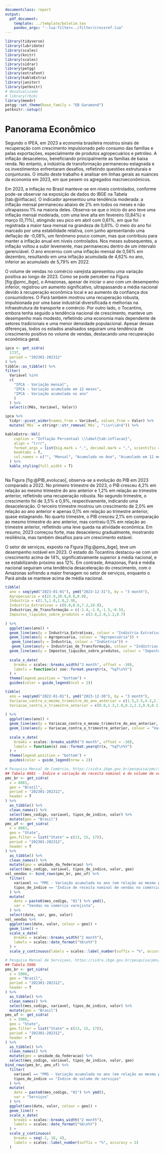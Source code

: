 ```yaml
---
documentclass: report
output:
  pdf_document:
    template: ../template/boletim.tex
    pandoc_args: "--lua-filter=../filter/crossref.lua"
---
```


```r
library(tidyverse)
library(lubridate)
library(scales)
library(knitr)
library(scales)
library(sidrar)
library(petgg)
library(extrafont)
library(kableExtra)
library(janitor)
library(petknitr)
# desatualizado
# library(rbcb)
library(meedr)
petgg::set_theme(base_family = "EB Garamond")
petknitr::setup()
```

# Panorama Econômico

Segundo o IPEA, em 2023 a economia brasileira mostrou sinais de recuperação com crescimento impulsionado pelo consumo das famílias e pelas exportações, especialmente de produtos agropecuários e petróleo. A inflação desacelerou, beneficiando principalmente as famílias de baixa renda. No entanto, a indústria de transformação permaneceu estagnada e os investimentos enfrentaram desafios, refletindo questões estruturais e conjunturais. O intuito deste trabalho é analisar em linhas gerais as nuances da economia em 2023, em que pesem os agregados macroeconômicos.

Em 2023, a inflação no Brasil manteve-se em níveis controlados, conforme pode-se observar na exposição de dados do IBGE na Tabela [tab:@inflacao]. O indicador apresentou uma tendência moderada: a inflação mensal permaneceu abaixo de 2% em todos os meses e não ultrapassou 1% na maioria deles. Observa-se que o início do ano teve uma inflação mensal moderada, com uma leve alta em fevereiro (0,84%) e março (0,71%), atingindo seu pico em abril com 0,61%, em que foi registrada a maior taxa mensal na grandeza de 0,61%. O meio do ano foi marcado por uma estabilidade relativa, com junho apresentando uma deflação de -0,08%, um fenômeno pouco comum, mas que contribuiu para manter a inflação anual em níveis controlados. Nos meses subsequentes, a inflação voltou a subir levemente, mas permaneceu dentro de um intervalo gerenciável. O ano encerrou com uma inflação mensal de 0,56% em dezembro, resultando em uma inflação acumulada de 4,62% no ano, inferior ao acumulado de 5,79% em 2022.

O volume de vendas no comércio varejista apresentou uma variação positiva ao longo de 2023. Como se pode perceber na Figura [fig:@pmc_ibge], o Amazonas, apesar de iniciar o ano com um desempenho inferior, registrou um aumento significativo, ultrapassando a média nacional devido à recuperação econômica local e ao aumento da confiança dos consumidores. O Pará também mostrou uma recuperação robusta, impulsionada por uma base industrial diversificada e melhorias na infraestrutura de transporte e comércio. Por outro lado, o Tocantins, embora tenha seguido a tendência nacional de crescimento, manteve um desempenho mais modesto, refletindo uma economia mais dependente de setores tradicionais e uma menor densidade populacional. Apesar dessas diferenças, todos os estados analisados seguiram uma tendência de crescimento positivo no volume de vendas, destacando uma recuperação econômica geral.

```r
ipca <- get_sidra(
  1737,
  period = "202301-202312"
) %>%
tibble::as_tibble() %>%
filter(
  Variável %in%
  c(
    "IPCA - Variação mensal",
    "IPCA - Variação acumulada em 12 meses",
    "IPCA - Variação acumulada no ano"
    )
  ) %>%
  select(c(Mês, Variável, Valor))

ipca %>%
  tidyr::pivot_wider(names_from = Variável, values_from = Valor) %>%
  mutate(`Mês` = stringr::str_remove(`Mês`, "\\s+\\d+$")) %>% 

kableExtra::kbl(
    caption = "Inflação Percentual \\label{tab:inflacao}",
    align = "lrrr",
    format.args = list(big.mark = ".", decimal.mark = ",", scientific = FALSE),
    booktabs = T,
    col.names = c("", "Mensal", "Acumulado no Ano", "Acumulado em 12 meses")
  ) %>%
  kable_styling(full_width = T)
  
```






Na Figura [fig:@PIB_evolucao], observa-se a evolução do PIB em 2023 comparado a 2022. No primeiro trimestre de 2023, o PIB cresceu 4,2% em relação ao mesmo trimestre do ano anterior e 1,2% em relação ao trimestre anterior, refletindo uma recuperação robusta. No segundo trimestre, o crescimento foi de 3,5% e 0,9%, respectivamente, indicando uma desaceleração. O terceiro trimestre mostrou um crescimento de 2,0% em relação ao ano anterior e apenas 0,1% em relação ao trimestre anterior, quase estagnando. No quarto trimestre, o PIB cresceu 2,1% em comparação ao mesmo trimestre do ano anterior, mas contraiu 0,1% em relação ao trimestre anterior, refletindo uma leve queda na atividade econômica. Em resumo, 2023 começou forte, mas desacelerou gradualmente, mostrando resiliência, mas também desafios para um crescimento estável.

O setor de serviços, exposto na Figura [fig:@pms_ibge], teve um desempenho notável em 2023. O estado do Tocantins destacou-se com um crescimento acima de 14%, significativamente superior à média nacional, e se estabilizando próximo aos 12%. Em contraste, Amazonas, Pará e média nacional seguiram uma tendência desaceleração do crescimento, com o Amazonas sofrendo a maior frenagem no setor de serviços, enquanto o Pará ainda se manteve acima de média nacional. 




```r
tibble(
  ano = seq(ymd("2023-01-01"), ymd("2023-12-31"), by = "3 month"),
  Agropecuaria = c(22.9,20.9,8.8,0.0),
  Industria = c(1.5,1.0,1.0,2.9),
  Industria_Extrativas = c(8.0,8.6,7.2,10.8),
  Industrias_de_Transformação = c(-1.4,-1.9,-1.5,-0.5),
  Impostos_liquidos_sobre_produtos = c(3.8,2.8,1.2,0.7)
  
) %>%
  ggplot(aes(ano)) +
  geom_line(aes(y = Industria_Extrativas, colour = "Indústria Extrativas")) +
  geom_line(aes(y = Agropecuaria, colour = "Agropecuária")) +
   geom_line(aes(y = Industria, colour = "Indústria")) +
   geom_line(aes(y = Industrias_de_Transformação, colour = "Indústrias de Transformação")) +
  geom_line(aes(y = Impostos_liquidos_sobre_produtos, colour = "Impostos liquídos sobre produtos")) +
  
  scale_x_date(
    breaks = scales::breaks_width("3 month", offset = -30),
    labels = function(x) zoo::format.yearqtr(x, "%qT\n%Y")
  ) +
  theme(legend.position = "bottom") +
  guides(color = guide_legend(ncol = 2))
```

```r
tibble(
  ano = seq(ymd("2022-01-01"), ymd("2023-12-30"), by = "3 month"),
  Variacao_contra_o_mesmo_trimestre_do_ano_anterior = c(1.5,3.5,4.3,2.7,4.2,3.5,2.0,2.1),
  Variacao_contra_o_trimestre_anterior = c(0.8,1.3,1.0,0.2,1.2,0.9,0.1,-0.1)
  
) %>%
  ggplot(aes(ano)) +
  geom_line(aes(y = Variacao_contra_o_mesmo_trimestre_do_ano_anterior, colour = "Variação em volume em relação ao mesmo trimestre do ano anterior - %")) +
  geom_line(aes(y = Variacao_contra_o_trimestre_anterior, colour = "Variação em volume em relação ao trimestre imediatamente anterior - %")) +
  
  scale_x_date(
    breaks = scales::breaks_width("3 month", offset = -30),
    labels = function(x) zoo::format.yearqtr(x, "%qT\n%Y")
  ) +
  theme(legend.position = "bottom") +
  guides(color = guide_legend(nrow = 2))
```


```r
# Pesquisa Mensal de Comércio, https://sidra.ibge.gov.br/pesquisa/pmc/tabelas
## Tabela 8881 - Índice e variação da receita nominal e do volume de vendas no comércio varejista ampliado (2023 = 100)
pmc_br <- get_sidra(
  x = 8881,
  geo = "Brazil",
  period = "202301-202312",
  header = T
) %>%
  as_tibble() %>%
  clean_names() %>%
  select(mes_codigo, variavel, tipos_de_indice, valor) %>%
  mutate(geo = "Brasil")
pmc_uf <- get_sidra(
  x = 8881,
  geo = "State",
  geo.filter = list("State" = c(13, 15, 17)),
  period = "202301-202312",
  header = T
) %>%
  as_tibble() %>%
  clean_names() %>%
  mutate(geo = unidade_da_federacao) %>%
  select(mes_codigo, variavel, tipos_de_indice, valor, geo)
vol_vendas <- bind_rows(pmc_br, pmc_uf) %>%
  filter(
    variavel == "PMC - Variação acumulada no ano (em relação ao mesmo período do ano anterior)",
    tipos_de_indice == "Índice de receita nominal de vendas no comércio varejista ampliado"
  ) %>%
  mutate(
    date = paste0(mes_codigo, "01") %>% ymd(),
    var = "Vendas no comércio varejista",
  ) %>%
  select(date, var, geo, valor)
vol_vendas %>%
  ggplot(aes(date, valor, colour = geo)) +
  geom_line() +
  scale_x_date(
    breaks = scales::breaks_width("2 month"),
    labels = scales::date_format("%b\n%Y")
  ) +
  scale_y_continuous(labels = scales::label_number(suffix = "%", accuracy = 1))
```

```r
# Pesquisa Mensal de Serviçoes, https://sidra.ibge.gov.br/pesquisa/pms/tabelas
## Tabela 5906
pms_br <- get_sidra(
  x = 5906,
  geo = "Brazil",
  period = "202301-202312",
  header = T
) %>%
  as_tibble() %>%
  clean_names() %>%
  select(mes_codigo, variavel, tipos_de_indice, valor) %>%
  mutate(geo = "Brasil")
pms_uf <- get_sidra(
  x = 5906,
  geo = "State",
  geo.filter = list("State" = c(13, 15, 17)),
  period = "202301-202312",
  header = T
) %>%
  as_tibble() %>%
  clean_names() %>%
  mutate(geo = unidade_da_federacao) %>%
  select(mes_codigo, variavel, tipos_de_indice, valor, geo)
bind_rows(pms_br, pms_uf) %>%
  filter(
    variavel == "PMS - Variação acumulada no ano (em relação ao mesmo período do ano anterior)",
    tipos_de_indice == "Índice de volume de serviços"
  ) %>%
  mutate(
    date = paste0(mes_codigo, "01") %>% ymd(),
    var = "Serviços"
  ) %>%
  ggplot(aes(date, valor, colour = geo)) +
  geom_line() +
  scale_x_date(
    breaks = scales::breaks_width("2 month"),
    labels = scales::date_format("%b\n%Y")
  ) +
  scale_y_continuous(
    breaks = seq(-2, 18, 4),
    labels = scales::label_number(suffix = "%", accuracy = 1)
  )
```